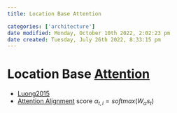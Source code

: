 ```yaml
---
title: Location Base Attention

categories: ['architecture']
date modified: Monday, October 10th 2022, 2:02:23 pm
date created: Tuesday, July 26th 2022, 8:33:15 pm
---
```


# Location Base [Attention](Attention.qmd)
- [Luong2015](https://arxiv.org/pdf/1508.04025.pdf)
- [Attention Alignment](Attention%20Alignment.qmd) score $\alpha_{t,i} = softmax(W_{\alpha}s_{t})$




